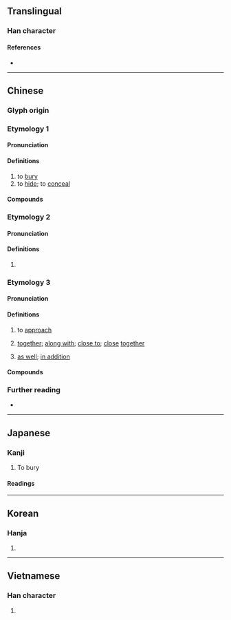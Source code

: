 {{character info}}
==Translingual==

===Han character===
{{stroke order|strokes=10}}
{{Han char|rn=32|rad=土|as=07|sn=10|four=46114|canj=GWG|ids=⿰土里}}

====References====
* {{Han ref|kx=0229.280|dkj=05116|dj=0465.180|hdz=10443.210|uh=57CB|ud=22475|bh=AE49|bd=44617}}

----

==Chinese==

===Glyph origin===
{{Han etym}}

===Etymology 1===
{{zh-forms}}

====Pronunciation====
{{zh-pron
|m=mái
|m-s=mai2
|c=maai4
|c-t=mai3
|h=pfs=mài
|md=muài/mài
|md_note=muài - vernacular; mài - literary
|mn=bâi/twv:mâi/tâi
|mn_note=tâi - vernacular (also written as {{zh-l|坮}})
|mn-t=mai5/dai5
|mn-t_note=dai5 - vernacular (usually written as {{zh-l|坮}})
|w=3ma
|ma=y
|mc=y
|oc=y
|cat=v
}}

====Definitions====
{{zh-hanzi}}

# to [[bury]]
# to [[hide]]; to [[conceal]]

====Compounds====
{{zh-der|埋根|埋香骨|埋照|埋沒|埋杆豎柱|十面埋伏|埋藏|嵌埋法|不服燒埋|埋頭|不伏燒埋|埋冤|張綱埋輪|埋名|埋設|埋情|埋玉|埋釘子|埋香|埋輪|埋鍋造飯|土埋半截|埋憂|埋伏|埋首|埋骨|埋頭苦幹|埋銘|埋葬|埋天怨地|坑埋|埋殯|埋蠱|瘞埋|掩埋|活埋人|燒埋錢|掩骼埋胔|燒埋|狐埋狐搰|掩埋場|椎埋|瘞玉埋香|活埋|贓埋|隱姓埋名|霧鎖雲埋|隱跡埋名|衛生掩埋|變跡埋名|葬玉埋香|伏埋|假埋|埋伏圈|埋光|埋兒|埋劍|埋匿|埋堙|埋年|埋掩|埋暮|埋殮|埋汰|埋溜子|埋滅|埋瘞|埋祟|埋窆|埋縕|埋羹太守|埋翳|埋聲晦蹟|埋蛇|埋覆|埋車|埋輪破柱|埋頭顧影|埋魂|塵埋|屈埋|打埋伏|掩骼埋窆|收埋|斂埋|栽埋|椎埋屠狗|椎埋狗竊|椎埋穿掘|殯埋|毀埋|沈埋|淹埋|湮埋|燒埋銀|狐埋狐揚|生埋|築埋|繫馬埋輪|葬埋|藏埋|覆埋|郭巨埋兒|隱名埋姓|香埋}}

===Etymology 2===
{{zh-forms}}

====Pronunciation====
{{zh-pron
|m=mán
|m-s=mai2
|c=maai4
|c-t=mai3
|h=pfs=mài
|mn=bâi
|mn-t=mai5
|ma=y
|cat=
}}

====Definitions====
{{zh-hanzi}}

# {{zh-only|埋怨}}

===Etymology 3===
{{zh-forms}}

====Pronunciation====
{{zh-pron
|c=maai4
|c-t=moi3
|cat=v
}}

====Definitions====
{{zh-hanzi}}

# {{lb|zh|Cantonese}} to [[approach]]
#: {{zh-x|埋位{wai6-2}|to be seated|C}}
#: {{zh-x|埋站|(''of a bus'') to '''approach''' a bus stop; (''of a train'') to '''enter''' a train station|C}}
#: {{zh-x|快啲 埋 嚟 啦！|Hurry up and join us over here!|C}}
# {{lb|zh|Cantonese}} [[together]]; [[along with]]; [[close to]]; [[close]] [[together]]
#: {{zh-x|坐 埋 一齊|to sit together|C}}
#: {{zh-x|坐 埋 佢 度|to sit '''next to''' them|C}}
#: {{zh-x|企 埋 佢 身邊|to stand '''next to''' them|C}}
#: {{zh-x|唔 好 行 埋 嚟。|Don't approach me.|C}}
#: {{zh-x|將 甲 同 乙 擠 埋 一齊|to put A and B '''next to each other'''|C}}
#: {{zh-x|儲{cou5}埋 錢|to accumulate money|C}}
#: {{zh-x|黐 埋 一齊|to stick '''together'''|C}}
#: {{zh-x|加 埋 呢{ni1}個|add this '''as well'''|C}}
# {{lb|zh|Cantonese}} [[as well]]; [[in addition]]
#: {{zh-x|掉 埋|to '''also''' throw away&hellip; (in addition to)|C}}
#: {{zh-x|食 埋|to '''also''' eat&hellip;|C}}
#: {{zh-x|帶 埋 個 手機|to bring '''along''' a cellphone|C}}

====Compounds====
{{zh-der|埋堆|匿埋|埋嚟|埋去|埋單}}

===Further reading===
* {{cite-journal|date=2010|author=Winnie Chor|title=Inclusion of the outsider &mdash; grammaticalization of the verbal particle ''maai'' in Cantonese|journal=Taiwan Journal of Linguistics|url=https://ira.lib.polyu.edu.hk/bitstream/10397/6532/1/Chor_Inclusion_Outsider_Verbal.pdf|issue=|pageurl=|page=|doi=}}

{{zh-cat|Elementary}}

----

==Japanese==

===Kanji===
{{ja-kanji|grade=c|rs=土07}}

# To bury

====Readings====
{{ja-readings
|goon=まい, め
|kanon=ばい
|kun=うず-まる, うず-める, うず-もれる, う-まる,う-める, う-もれる, い-ける
}}

----

==Korean==

===Hanja===
{{ko-hanja|hangeul=매|mr=mae}}

# {{rfdef|ko|sort=土07}}

----

==Vietnamese==

===Han character===
{{vi-readings|reading=mai, mài, man|rs=土07}}

# {{rfdef|vi|sort=土07}}